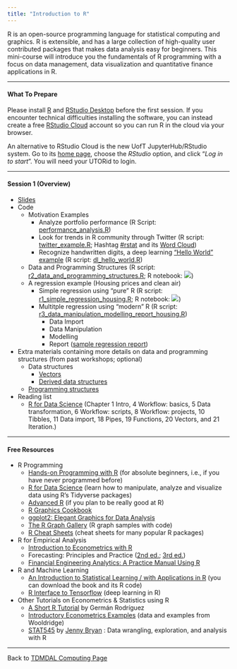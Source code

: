 ```yaml
---
title: "Introduction to R"
---
```


R is an open-source programming language for statistical computing and graphics. R is extensible, and has a large collection of high-quality user contributed packages that makes data analysis easy for beginners. This mini-course will introduce you the fundamentals of R programming with a focus on data management, data visualization and quantitative finance applications in R.

---

#### What To Prepare

Please install [R](https://www.r-project.org/) and [RStudio Desktop](https://rstudio.com/products/rstudio/download/) before the first session. If you encounter technical difficulties installing the software, you can instead create a free [RStudio Cloud](https://rstudio.cloud/) account so you can run R in the cloud via your browser.

An alternative to RStudio Cloud is the new UofT JupyterHub/RStudio system. Go to its [home page](https://jupyter.utoronto.ca/hub/login), choose the *RStudio* option, and click "*Log in to start*". You will need your UTORid to login.

---

#### Session 1 (Overview)

* [Slides](r_intro.pdf)
* Code
    * Motivation Examples
        * Analyze portfolio performance (R Script: [performance_analysis.R](performance_analysis.R))
        * Look for trends in R community through Twitter (R script: [twitter_example.R](twitter_example.R); Hashtag [#rstat](https://twitter.com/hashtag/rstat) and its [Word Cloud](twitter_word_cloud.html))
        * Recognize handwritten digits, a deep learning ["Hello World" example](https://tensorflow.rstudio.com/tutorials/beginners/) (R script: [dl_hello_world.R](dl_hello_world.R))
    * Data and Programming Structures (R script: [r2_data_and_programming_structures.R](r2_data_and_programming_structures.R); R notebook: [![](colab-badge.svg)](https://colab.research.google.com/github/tdmdal/r-tutorial-202122-winter/blob/master/docs/rn2_Data_and_Programming_Structures.ipynb))
    * A regression example (Housing prices and clean air)
        * Simple regression using "pure" R (R script: [r1_simple_regression_housing.R](r1_simple_regression_housing.R); R notebook: [![](colab-badge.svg)](https://colab.research.google.com/github/tdmdal/r-tutorial-202122-winter/blob/master/docs/rn1_A_Simple_Regression_Housing.ipynb))    
        * Multitple regression using "modern" R (R script: [r3_data_manipulation_modelling_report_housing.R](r3_data_manipulation_modelling_report_housing.R))
            * Data Import
            * Data Manipulation
            * Modelling
            * Report ([sample regression report](result.html))

* Extra materials containing more details on data and programming structures (from past workshops; optional)
    * Data structures
        * [Vectors](extra_material/part1_1_vector.html)
        * [Derived data structures](extra_material/part1_2_derived_ds.html)
    * [Programming structures](extra_material/part1_3_function.html)

* Reading list
    * [R for Data Science](https://r4ds.had.co.nz/) (Chapter 1 Intro, 4 Workflow: basics, 5 Data transformation, 6 Workflow: scripts, 8 Workflow: projects, 10 Tibbles, 11 Data import, 18 Pipes, 19 Functions, 20 Vectors, and 21 Iteration.)

---

#### Free Resources

* R Programming
    * [Hands-on Programming with R](https://rstudio-education.github.io/hopr/) (for absolute beginners, i.e., if you have never programmed before)
    * [R for Data Science](https://r4ds.had.co.nz/) (learn how to manipulate, analyze and visualize data using R’s Tidyverse packages)
    * [Advanced R](https://adv-r.hadley.nz/) (if you plan to be really good at R)
    * [R Graphics Cookbook](https://r-graphics.org/)
    * [ggplot2: Elegant Graphics for Data Analysis](https://ggplot2-book.org/)
    * [The R Graph Gallery](https://www.r-graph-gallery.com/) (R graph samples with code)
    * [R Cheat Sheets](https://www.rstudio.com/resources/cheatsheets/) (cheat sheets for many popular R packages)

    
* R for Empirical Analysis
    * [Introduction to Econometrics with R](https://www.econometrics-with-r.org/)
    * Forecasting: Principles and Practice ([2nd ed.](https://otexts.com/fpp2/); [3rd ed.](https://otexts.com/fpp3/))
    * [Financial Engineering Analytics: A Practice Manual Using R](https://bookdown.org/wfoote01/faur/)

* R and Machine Learning
    * [An Introduction to Statistical Learning / with Applications in R](https://www.statlearning.com/) (you can download the book and its R code)
    * [R Interface to Tensorflow](https://tensorflow.rstudio.com/) (deep learning in R)
        
* Other Tutorials on Econometrics & Statistics using R
    * [A Short R Tutorial](https://data.princeton.edu/R) by Germán Rodríguez
    * [Introductory Econometrics Examples](https://justinmshea.github.io/wooldridge/articles/Introductory-Econometrics-Examples.html) (data and examples from Wooldridge)
    * [STAT545](https://stat545.com/) by [Jenny Bryan](https://jennybryan.org/) : Data wrangling, exploration, and analysis with R

---

Back to [TDMDAL Computing Page](https://tdmdal.github.io/)
